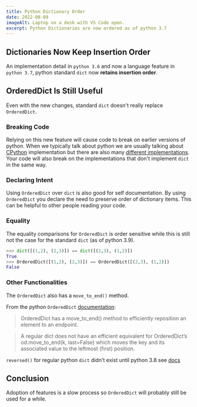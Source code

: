 ```yaml
---
title: Python Dictionary Order
date: 2022-08-09
imageAlt: Laptop on a desk with VS Code open.
excerpt: Python Dictionaries are now ordered as of python 3.7
---
```

## Dictionaries Now Keep Insertion Order

An implementation detail in `python 3.6` and now a language feature in `python 3.7`, python standard `dict` now **retains insertion order**.

## OrderedDict Is Still Useful

Even with the new changes, standard `dict` doesn't really replace `OrderedDict`.

### Breaking Code
Relying on this new feature will cause code to break on earlier versions of python. When we typically talk about python we are usually talking about [CPython](https://www.python.org/) implementation but there are also many [different implementations](https://wiki.python.org/moin/PythonImplementations). Your code will also break on the implementations that don't implement `dict` in the same way.

### Declaring Intent

Using `OrderedDict` over `dict` is also good for self documentation. By using `OrderedDict` you declare the need to preserve order of dictionary items. This can be helpful to other people reading your code.

### Equality
The equality comparisons for `OrderedDict` is order sensitive while this is still not the case for the standard `dict` (as of python 3.9).

```py
>>> dict([(1,2), (2,3)]) == dict([(2,3), (1,2)])
True
>>> OrderedDict([(1,2), (2,3)]) == OrderedDict([(2,3), (1,2)])
False
```

### Other Functionalities

The `OrderedDict` also has a `move_to_end()` method.

From the python `OrderedDict` [documentation](https://docs.python.org/3/library/collections.html#:~:text=OrderedDict%20has%20a%20move_to_end,the%20leftmost%20(first)%20position):
> OrderedDict has a move_to_end() method to efficiently reposition an element to an endpoint.

> A regular dict does not have an efficient equivalent for OrderedDict’s od.move_to_end(k, last=False) which moves the key and its associated value to the leftmost (first) position.

`reversed()` for regular python `dict` didn't exist until python 3.8 see [docs](https://docs.python.org/3/library/collections.html#:~:text=Until%20Python%203.8%2C%20dict%20lacked%20a%20__reversed__()%20method.)

## Conclusion

Adoption of features is a slow process so `OrderedDict` will probably still be used for a while.